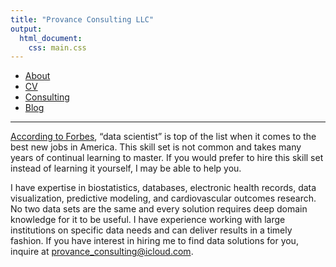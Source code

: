 ```yaml
---
title: "Provance Consulting LLC"
output:
  html_document:
    css: main.css
---
```


<nav>
  <ul>
	  <li><a href="/">About</a></li>
    <li><a href="/cv">CV</a></li>
		<li><a href="/consulting">Consulting</a></li>
    <li><a href="/blog">Blog</a></li>
	</ul>
</nav>

***

[According to Forbes](https://www.forbes.com/sites/louiscolumbus/2019/01/23/data-scientist-leads-50-best-jobs-in-america-for-2019-according-to-glassdoor/?sh=115d8f6d7474), "data scientist" is top of the list when it comes to the best new jobs in America. This skill set is not common and takes many years of continual learning to master. If you would prefer to hire this skill set instead of learning it yourself, I may be able to help you.

I have expertise in biostatistics, databases, electronic health records, data visualization, predictive modeling, and cardiovascular outcomes research. No two data sets are the same and every solution requires deep domain knowledge for it to be useful. I have experience working with large institutions on specific data needs and can deliver results in a timely fashion. If you have interest in hiring me to find data solutions for you, inquire at [provance_consulting@icloud.com](mailto:provance_consulting@icloud.com).
